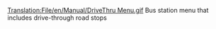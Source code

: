 [[Translation:File/en/Manual/DriveThru Menu.gif]]
Bus station menu that includes drive-through road stops
